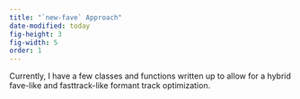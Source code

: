 ```yaml
---
title: "`new-fave` Approach"
date-modified: today
fig-height: 3
fig-width: 5
order: 1
---
```


Currently, I have a few classes and functions written up to allow for a 
hybrid fave-like and fasttrack-like formant track optimization.
